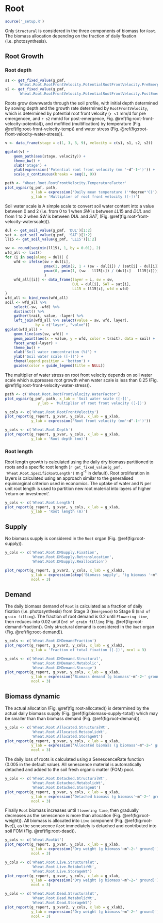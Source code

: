 # Root {#cha:root}


```r
source('_setup.R')
```


Only `Structural` is considered in the three components of biomass for `Root`. The biomass allocation depending on the fraction of daily fixation (i.e. photosynthesis).


## Root Growth {#sec:root-growth}


### Root depth
```r
s1 <- get_fixed_value(g_pmf,
      'Wheat.Root.RootFrontVelocity.PotentialRootFrontVelocity.PreEmergence.Value')
s2 <- get_fixed_value(g_pmf,
      'Wheat.Root.RootFrontVelocity.PotentialRootFrontVelocity.PostEmergence.Value')
```


Roots grow downwards through the soil profile, with initial depth determined by sowing depth and the growth rate determined by `RootFrontVelocity`, which is determined by potential root front velocity (`r s1` mm/d for pre emergencee, and `r s2` mm/d for post-emergence, Fig. \@ref(fig:root-front-velocity-potential)), and mofified (multification) by temperature (Fig. \@ref(fig:root-front-velocity-temp)) and water stress (Fig. \@ref(fig:root-front-velocity-water-stress)).

<div class="fig-input">
```r

v <- data_frame(stage = c(1, 3, 3, 9), velocity = c(s1, s1, s2, s2))

ggplot(v) +
    geom_path(aes(stage, velocity)) +
    theme_bw() +
    xlab('Stage') +
    ylab(expression('Potential root front velocity (mm '~d^-1~')')) +
    scale_x_continuous(breaks = seq(1, 9))

```
</div>




<div class="fig-input">
```r
path <- 'Wheat.Root.RootFrontVelocity.TemperatureFactor'
plot_xypair(g_pmf, path, 
            x_lab = expression('Daily mean temperature ('*degree*'C)'), 
            y_lab = 'Multiplier of root front velocity ([-])')
```
</div>



Soil water scale is A simple scale to convert soil water content into a value between 0 and 2 (i.e. from 0 to 1 when $SW$ is between $LL15$ and $DUL$ and from 1 to 2 when $SW$ is between $DUL$ and $SAT$, (Fig. \@ref(fig:root-front-velocity-waterscale))). 

<div class="fig-input">
```r
dul <- get_soil_value(g_pmf, 'DUL')[1:2]
sat <- get_soil_value(g_pmf, 'SAT')[1:2]
ll15 <- get_soil_value(g_pmf, 'LL15')[1:2]

sw <- round(seq(min(ll15), 1, by = 0.01), 2)
wfd_all <- list()
for (i in seq(along = dul)) {
    wfd <- ifelse(sw > dul[i], 
                  pmax(1, pmin(2, 1 + (sw - dul[i]) / (sat[i] - dul[i]))),
                  pmax(0, pmin(1, (sw - ll15[i]) / (dul[i] - ll15[i])))
                  )    
    wfd_all[[i]] <- data_frame(layer = i, sw = sw, 
                               DUL = dul[i], SAT = sat[i], 
                               LL15 = ll15[i], wfd = wfd)
}
wfd_all <- bind_rows(wfd_all)
soil <- wfd_all %>% 
    select(-sw, -wfd) %>% 
    distinct() %>% 
    gather(trait, value, -layer) %>% 
    left_join(wfd_all %>% select(value = sw, wfd, layer),
              by = c('layer', "value"))
ggplot(wfd_all) +
    geom_line(aes(sw, wfd)) +
    geom_point(aes(x = value, y = wfd, color = trait), data = soil) +
    facet_wrap(~layer) +
    theme_bw() +
    xlab('Soil water concentration (%)') +
    ylab('Soil water scale ([-])') +
    theme(legend.position = 'bottom') +
    guides(color = guide_legend(title = NULL))

```
</div>


The multiplier of water stress on root front velocity depends on soil water scale which suppresses root growth when water scale is less than 0.25 (Fig. \@ref(fig:root-front-velocity-water-stress)). 


<div class="fig-input">
```r
path <- c('Wheat.Root.RootFrontVelocity.WaterFactor')
plot_xypair(g_pmf, path, x_lab = 'Soil water scale ([-])', 
               y_lab = 'Multiplier of root front velocity ([-])')
```
</div>


<div class="fig-input">
```r
y_cols <- c('Wheat.Root.RootFrontVelocity')
plot_report(g_report, g_xvar, y_cols, x_lab = g_xlab, 
            y_lab = expression('Root front velocity (mm'~d^-1~')'))

```
</div>




<div class="fig-output">
```r
y_cols <- c('Wheat.Root.Depth')
plot_report(g_report, g_xvar, y_cols, x_lab = g_xlab, 
            y_lab = 'Root depth (mm)')

```
</div>


### Root length

Root length growth is calculated using the daily dry biomass partitioned to roots and a specific root length (`r get_fixed_value(g_pmf, 'Wheat.Root.SpecificRootLength')` m g^-1^ in default). Root proliferation in layers is calculated using an approach similar to the generalised equimarginal criterion used in economics.  The uptake of water and N per unit root length is used to partition new root material into layers of higher 'return on investment'.



<div class="fig-output">
```r

y_cols <- c('Wheat.Root.Length')
plot_report(g_report, g_xvar, y_cols, x_lab = g_xlab, 
            y_lab = 'Root length (m)')

```
</div>





## Supply {#sec:root-supply}

No biomass supply is considered in the `Root` organ (Fig. \@ref(fig:root-supply)).

<div class="fig-output">
```r
y_cols <- c('Wheat.Root.DMSupply.Fixation',
            'Wheat.Root.DMSupply.Retranslocation',
            'Wheat.Root.DMSupply.Reallocation')

plot_report(g_report, g_xvar2, y_cols, x_lab = g_xlab2, 
            y_lab = expression(atop('Biomass supply', '(g biomass '~m^-2~' ground' ~d^-1~')')),
            ncol = 3)

```
</div>


## Demand {#sec:root-demand}

The daily biomass demand of `Root` is calculated as a fraction of daily fixation (i.e. photosynthesis) from Stage 3 (`Emergence`) to Stage 8 (`End of grain filling`). The fraction of root demand is 0.2 until `Flowering time`, then reduces into 0.02 until `End of grain filling` (Fig. \@ref(fig:root-demand-fraction)). Only structural demand is considered in the `Root` organ (Fig. \@ref(fig:root-demand)). 





<div class="fig-input">
```r
y_cols <- c('Wheat.Root.DMDemandFraction')
plot_report(g_report, g_xvar2, y_cols, x_lab = g_xlab2, 
            y_lab = 'Fraction of total fixation ([-])', ncol = 3)

```
</div>




<div class="fig-output">
```r
y_cols <- c('Wheat.Root.DMDemand.Structural', 
            'Wheat.Root.DMDemand.Metabolic',
            'Wheat.Root.DMDemand.Storage')
plot_report(g_report, g_xvar, y_cols, x_lab = g_xlab, 
            y_lab = expression('Biomass demand (g biomass'~m^-2~' ground '~d^-1~')'),
            ncol = 3)

```
</div>

## Biomass dynamic {#sec:root-biomass}

The actual allocation (Fig. \@ref(fig:root-allocated)) is determined by the actual daily biomass supply (Fig. \@ref(fig:biomass-supply-total)) which may be smaller than than biomass demand (Fig. \@ref(fig:root-demand)). 

<div class="fig-output">
```r
y_cols <- c('Wheat.Root.Allocated.StructuralWt',
            'Wheat.Root.Allocated.MetabolicWt',
            'Wheat.Root.Allocated.StorageWt')
plot_report(g_report, g_xvar, y_cols, x_lab = g_xlab, 
            y_lab = expression('Allocated biomass (g biomass'~m^-2~' ground '~d^-1~')'),
            ncol = 3)
```
</div>

The daily loss of roots is calculated using a SenescenceRate function (0.005 in the default value).  All senescence material is automatically detached and added to the soil fresh organic matter (FOM) pool.  

<div class="fig-output">
```r
y_cols <- c('Wheat.Root.Detached.StructuralWt', 
            'Wheat.Root.Detached.MetabolicWt',
            'Wheat.Root.Detached.StorageWt')
plot_report(g_report, g_xvar, y_cols, x_lab = g_xlab, 
            y_lab = expression('Detached biomass (g biomass'~m^-2~' ground '~d^-1~')'), 
            ncol = 3)

```
</div>


Finally `Root` biomass increases until `flowering time`, then gradually decreases as the senescence is more than allocation (Fig. \@ref(fig:root-weight)). All biomass is allocated into `Live` component (Fig. \@ref(fig:root-live)), as the senescence `Root` immediately is detached and contributed into soil FOM (Fig. \@ref(fig:root-dead)).

<div class="fig-output">
```r
y_cols <- c('Wheat.RootWt')
plot_report(g_report, g_xvar, y_cols, x_lab = g_xlab, 
            y_lab = expression('Dry weight (g biomass'~m^-2~' ground)'), 
            ncol = 3)

```
</div>



<div class="fig-output">
```r
y_cols <- c('Wheat.Root.Live.StructuralWt',
            'Wheat.Root.Live.MetabolicWt',
            'Wheat.Root.Live.StorageWt')
plot_report(g_report, g_xvar, y_cols, x_lab = g_xlab, 
            y_lab = expression('Dry weight (g biomass'~m^-2~' ground)'),
            ncol = 3)

```
</div>


<div class="fig-output">
```r
y_cols <- c('Wheat.Root.Dead.StructuralWt',
            'Wheat.Root.Dead.MetabolicWt',
            'Wheat.Root.Dead.StorageWt')
plot_report(g_report, g_xvar2, y_cols, x_lab = g_xlab2, 
            y_lab = expression('Dry weight (g biomass'~m^-2~' ground)'),
            ncol = 3)

```
</div>


